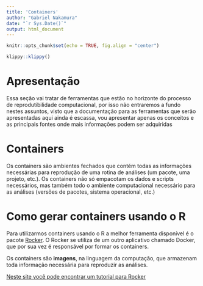```yaml
---
title: 'Containers'
author: "Gabriel Nakamura"
date: "`r Sys.Date()`"
output: html_document
---
```


```r
knitr::opts_chunk$set(echo = TRUE, fig.align = "center")
```

```r
klippy::klippy()
```

# Apresentação

Essa seção vai tratar de ferramentas que estão no horizonte do processo de reprodutibilidade computacional, por isso não entraremos a fundo nestes assuntos, visto que a documentação para as ferramentas que serão apresentadas aqui ainda é escassa, vou apresentar apenas os conceitos e as principais fontes onde mais informações podem ser adquiridas

# Containers

Os containers são ambientes fechados que contém todas as informações necessárias para reprodução de uma rotina de análises (um pacote, uma projeto, etc.). Os containers não só empacotam os dados e scripts necessários, mas também todo o ambiente computacional necessário para as análises (versões de pacotes, sistema operacional, etc.)

# Como gerar containers usando o R

Para utilizarmos containers usando o R a melhor ferramenta disponível é o pacote [Rocker](https://ropensci.org/blog/2014/10/23/introducing-rocker/). O Rocker se utiliza de um outro aplicativo chamado Docker, que por sua vez é responsável por formar os containers.

Os containers são **imagens**, na linguagem da computação, que armazenam toda informação necessária para reproduzir as análises.

[Neste site você pode encontrar um tutorial para Rocker](https://ropensci.org/blog/2014/10/23/introducing-rocker/)
